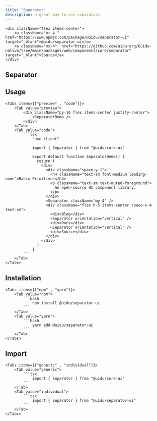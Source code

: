 ```yaml
---
title: "Separator"
description: a great way to use separators
---
```



    <div className="flex items-center">
        <a className="mr-4 " href="https://www.npmjs.com/package/@uidu/separator-ui" target="_blank">@uidu/separator-ui</a>
        <a className="mx-4"  href="https://github.com/uidu-org/Guidu-native/tree/main/packages/web/components/core/separator" target="_blank">Source</a>
    </div>

## Separator

<SeparatorDemo />

## Usage

    <Tabs items={["preview" , "code"]}>
        <Tab value="preview">
            <div className="py-16 flex items-center justify-center">
                <SeparatorDemo />
            </div>
        </Tab>
        <Tab value="code">
            ```tsx
                "use client"

                import { Separator } from "@uidu/core-ui"

                export default function SeparatorDemo() {
                  return (
                    <div>
                      <div className="space-y-1">
                        <h4 className="text-sm font-medium leading-none">Radix Primitives</h4>
                        <p className="text-sm text-muted-foreground">
                          An open-source UI component library.
                        </p>
                      </div>
                      <Separator className="my-4" />
                      <div className="flex h-5 items-center space-x-4 text-sm">
                        <div>Blog</div>
                        <Separator orientation="vertical" />
                        <div>Docs</div>
                        <Separator orientation="vertical" />
                        <div>Source</div>
                      </div>
                    </div>
                  )
                }
            ```
        </Tab>
    </Tabs>

## Installation

    <Tabs items={["npm" , "yarn"]}>
        <Tab value="npm">
            ```bash
                npm install @uidu/separator-ui
            ```
        </Tab>
        <Tab value="yarn">
            ```bash
                yarn add @uidu/separator-ui
            ```
        </Tab>
    </Tabs>

## Import

    <Tabs items={["generic" , "individual"]}>
        <Tab value="generic">
            ```tsx
                import { Separator } from "@uidu/core-ui"
            ```
        </Tab>
        <Tab value="individual">
            ```tsx
                import { Separator } from "@uidu/separator-ui"
            ```
        </Tab>
    </Tabs>
